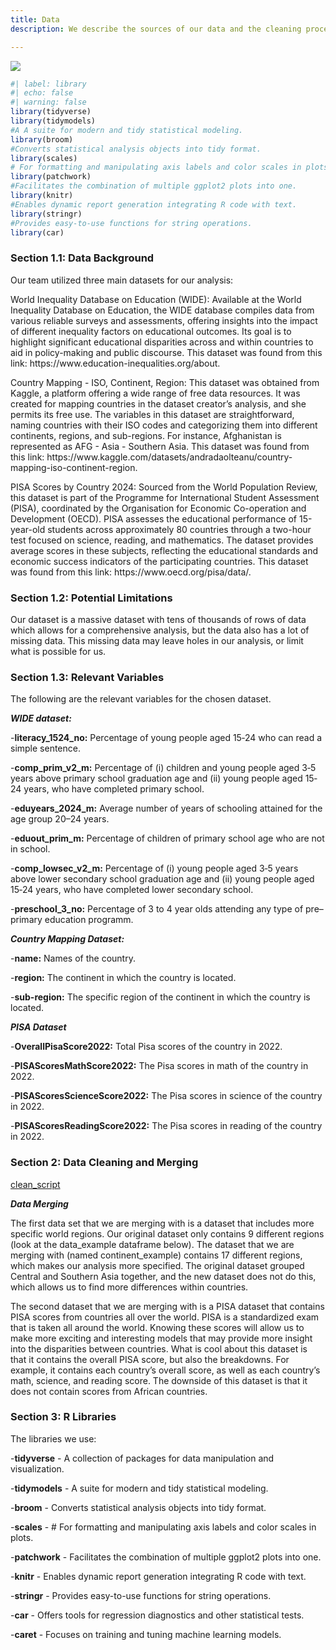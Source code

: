 ```yaml
---
title: Data
description: We describe the sources of our data and the cleaning process.

---
```

![](https://habitatbroward.org/wp-content/uploads/2020/01/10-Benefits-Showing-Why-Education-Is-Important-to-Our-Society.jpg)

```r
#| label: library
#| echo: false
#| warning: false
library(tidyverse)
library(tidymodels)
#A A suite for modern and tidy statistical modeling.
library(broom) 
#Converts statistical analysis objects into tidy format.
library(scales) 
# For formatting and manipulating axis labels and color scales in plots.
library(patchwork) 
#Facilitates the combination of multiple ggplot2 plots into one.
library(knitr) 
#Enables dynamic report generation integrating R code with text.
library(stringr)
#Provides easy-to-use functions for string operations.
library(car)
```


### Section 1.1: Data Background

Our team utilized three main datasets for our analysis:

World Inequality Database on Education (WIDE): Available at the World Inequality Database on Education, the WIDE database compiles data from various reliable surveys and assessments, offering insights into the impact of different inequality factors on educational outcomes. Its goal is to highlight significant educational disparities across and within countries to aid in policy-making and public discourse. This dataset was found from this link: https://www.education-inequalities.org/about. 

Country Mapping - ISO, Continent, Region: This dataset was obtained from Kaggle, a platform offering a wide range of free data resources. It was created for mapping countries in the dataset creator's analysis, and she permits its free use. The variables in this dataset are straightforward, naming countries with their ISO codes and categorizing them into different continents, regions, and sub-regions. For instance, Afghanistan is represented as AFG - Asia - Southern Asia. This dataset was found from this link: https://www.kaggle.com/datasets/andradaolteanu/country-mapping-iso-continent-region.

PISA Scores by Country 2024: Sourced from the World Population Review, this dataset is part of the Programme for International Student Assessment (PISA), coordinated by the Organisation for Economic Co-operation and Development (OECD). PISA assesses the educational performance of 15-year-old students across approximately 80 countries through a two-hour test focused on science, reading, and mathematics. The dataset provides average scores in these subjects, reflecting the educational standards and economic success indicators of the participating countries. This dataset was found from this link: https://www.oecd.org/pisa/data/.

### Section 1.2: Potential Limitations

Our dataset is a massive dataset with tens of thousands of rows of data which allows for a comprehensive analysis, but the data also has a lot of missing data. This missing data may leave holes in our analysis, or limit what is possible for us.

### Section 1.3: Relevant Variables

The following are the relevant variables for the chosen dataset.

***WIDE dataset:***

-**literacy_1524_no:** Percentage of young people aged 15‐24 who can read a simple sentence.

-**comp_prim_v2_m:** Percentage of (i) children and young people aged 3‐5 years above primary school graduation age and (ii) young  people aged 15‐24 years, who have completed primary school. 

-**eduyears_2024_m:** Average number of years of schooling attained for the age group 20–24 years.

-**eduout_prim_m:** Percentage of children of primary school age who are not in school. 

-**comp_lowsec_v2_m:** Percentage of (i) young people aged 3‐5 years above lower secondary school graduation age and (ii) young  people aged 15‐24 years, who have completed lower secondary school.

-**preschool_3_no:** Percentage of 3 to 4 year olds attending any type of pre–primary education programm. 

***Country Mapping Dataset:***

-**name:** Names of the country. 

-**region:** The continent in which the country is located.

-**sub-region:** The specific region of the continent in which the country is located. 

***PISA Dataset***

-**OverallPisaScore2022:** Total Pisa scores of the country in 2022.

-**PISAScoresMathScore2022:** The Pisa scores in math of the country in 2022.

-**PISAScoresScienceScore2022:** The Pisa scores in science of the country in 2022.

-**PISAScoresReadingScore2022:** The Pisa scores in reading of the country in 2022.

### Section 2: Data Cleaning and Merging

[clean_script](/scripts/load_and_clean_data.R%60)

***Data Merging***

The first data set that we are merging with is a dataset that includes more specific world regions. Our original dataset only contains 9 different regions (look at the data_example dataframe below). The dataset that we are merging with (named continent_example) contains 17 different regions, which makes our analysis more specified. The original dataset grouped Central and Southern Asia together, and the new dataset does not do this, which allows us to find more differences within countries. 

The second dataset that we are merging with is a PISA dataset that contains PISA scores from countries all over the world. PISA is a standardized exam that is taken all around the world. Knowing these scores will allow us to make more exciting and interesting models that may provide more insight into the disparities between countries. What is cool about this dataset is that it contains the overall PISA score, but also the breakdowns. For example, it contains each country's overall score, as well as each country's math, science, and reading score. The downside of this dataset is that it does not contain scores from African countries. 

### Section 3: R Libraries

The libraries we use:

-**tidyverse** - A collection of packages for data manipulation and visualization.

-**tidymodels** - A suite for modern and tidy statistical modeling.

-**broom** - Converts statistical analysis objects into tidy format.

-**scales** - # For formatting and manipulating axis labels and color scales in plots.

-**patchwork** - Facilitates the combination of multiple ggplot2 plots into one.

-**knitr** - Enables dynamic report generation integrating R code with text.

-**stringr** - Provides easy-to-use functions for string operations.

-**car** - Offers tools for regression diagnostics and other statistical tests.

-**caret** - Focuses on training and tuning machine learning models.

